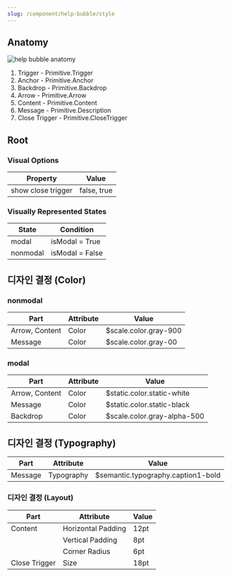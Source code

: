 ```yaml
---
slug: /component/help-bubble/style
---
```


## Anatomy

![help bubble anatomy](./anatomy.png)

1. Trigger - Primitive.Trigger
2. Anchor - Primitive.Anchor
3. Backdrop - Primitive.Backdrop
4. Arrow - Primitive.Arrow
5. Content - Primitive.Content
6. Message - Primitive.Description
7. Close Trigger - Primitive.CloseTrigger

## Root

### Visual Options

| Property           | Value       |
| ------------------ | ----------- |
| show close trigger | false, true |

### Visually Represented States

| State    | Condition       |
| -------- | --------------- |
| modal    | isModal = True  |
| nonmodal | isModal = False |

## 디자인 결정 (Color)

### nonmodal

| Part           | Attribute | Value                 |
| -------------- | --------- | --------------------- |
| Arrow, Content | Color     | $scale.color.gray-900 |
| Message        | Color     | $scale.color.gray-00  |

### modal

| Part           | Attribute | Value                       |
| -------------- | --------- | --------------------------- |
| Arrow, Content | Color     | $static.color.static-white  |
| Message        | Color     | $static.color.static-black  |
| Backdrop       | Color     | $scale.color.gray-alpha-500 |

## 디자인 결정 (Typography)

| Part    | Attribute  | Value                              |
| ------- | ---------- | ---------------------------------- |
| Message | Typography | $semantic.typography.caption1-bold |

### 디자인 결정 (Layout)

| Part          | Attribute          | Value |
| ------------- | ------------------ | ----- |
| Content       | Horizontal Padding | 12pt  |
|               | Vertical Padding   | 8pt   |
|               | Corner Radius      | 6pt   |
| Close Trigger | Size               | 18pt  |
